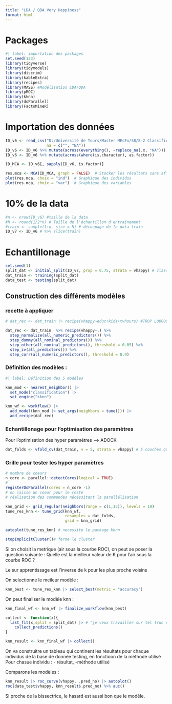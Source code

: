 ```yaml
---
title: "LDA / QDA Very Happiness"
format: html
---
```


# Packages

```r
#| label: importation des packages
set.seed(123)
library(tidyverse)
library(tidymodels)
library(discrim)
library(kableExtra)
library(recipes)
library(MASS) #Modélisation LDA/QDA
library(pROC)
library(kknn)
library(doParallel)
library(FactoMineR)
```

# Importation des données

```r
ID_v6 <- read_csv("D:/Université de Tours/Master MEcEn/S8/8-2 Classification supervisée/Projet HAPPINESS/R_ happiness_files/vhappy/vhappy.csv",
                  na = c("", "NA"))
ID_v6 <- ID_v6 %>% mutate(across(everything(), ~replace_na(.x, "NA")))
ID_v6 <- ID_v6 %>% mutate(across(where(is.character), as.factor))
```
```r
ID_MCA <- ID_v6[, sapply(ID_v6, is.factor)]

res.mca <- MCA(ID_MCA, graph = FALSE)  # Stocker les résultats sans affichage direct
plot(res.mca, choix = "ind")  # Graphique des individus
plot(res.mca, choix = "var")  # Graphique des variables
```

# 10% de la data
```r
#n <- nrow(ID_v6) #taille de la data
#N <- round(1/2*n) # Taille de l'échantillon d'entrainement
#train <- sample(1:n, size = N) # découpage de la data train
ID_v7 <- ID_v6 # %>% slice(train)
```

# Echantillonage 

```r
set.seed(1)
split_dat <- initial_split(ID_v7, prop = 0.75, strata = vhappy) # classique 3 quart / 1 quart
dat_train <- training(split_dat)
data_test <- testing(split_dat)
```

## Construction des différents modèles

### recette à appliquer 

```r
# dat_rec <- dat_train |> recipe(vhappy~educ+kids+tvhours) #TROP LOOOOOOOOOOOONG

dat_rec <- dat_train  %>% recipe(vhappy~.) %>% 
  step_normalize(all_numeric_predictors()) %>% 
  step_dummy(all_nominal_predictors()) %>% 
  step_other(all_nominal_predictors(), threshold = 0.05) %>% 
  step_zv(all_predictors()) %>% 
  step_corr(all_numeric_predictors(), threshold = 0.9)
```
### Définition des modèles :

```r
#| label: Définition des 5 modèles 

knn_mod <- nearest_neighbor() |> 
  set_mode("classification") |> 
  set_engine("kknn")
```

```r
knn_wf <- workflow() |> 
  add_model(knn_mod |> set_args(neighbors = tune())) |> 
  add_recipe(dat_rec)
```

### Echantillonage pour l'optimisation des paramètres

Pour l'optimisation des hyper paramètres --> ADOCK
```r
dat_folds <- vfold_cv(dat_train, v = 5, strata = vhappy) # 5 couches qui respectent tjrs le nombre gens très heureux
```

### Grille pour tester les hyper paramètres

```r
# nombre de coeurs 
n_core <- parallel::detectCores(logical = TRUE)
#
registerDoParallel(cores = n_core -1) 
# on laisse un coeur pour le reste
# réalisation des commandes nécéssitant la parallélisation

knn_grid <- grid_regular(neighbors(range = c(1,15)), levels = 10)
tune_res_knn <- tune_grid(knn_wf,
                          resamples = dat_folds,
                          grid = knn_grid)

autoplot(tune_res_knn) # necessite le package kknn

stopImplicitCluster()# ferme le cluster
```

Si on choisit la metrique (air sous la courbe ROC), on peut se poser la question suivante :
Quelle est la meilleur valeur de K pour l'air sous la courbe ROC ?

Le sur apprentissage est l'inverse de k pour les plus proche voisins 

On selectionne le meileur modèle :

```r
knn_best <- tune_res_knn |> select_best(metric = "accuracy")
```

On peut finaliser le modèle knn :

```r
knn_final_wf <- knn_wf |> finalize_workflow(knn_best)
```


```r
collect <- function(x){
  last_fit(x,split = split_dat) |> # "je veux travailler sur tel truc en sachant le partage de donnée"
    collect_predictions()
}
```

```r
knn_result <- knn_final_wf |> collect()
```

On va construitre un tableau qui continent les résultats pour chaque individus de la base de donnée testing, en fonctioon de la méthode utilisé
Pour chasue individu : - résultat, -méthode utilisé


Comparons les modèles :

```r
knn_result |> roc_curve(vhappy, .pred_no) |> autoplot()
roc(data_test$vhappy, knn_result$.pred_no) %>% auc()
```
Si proche de la bissectrice, le hasard est aussi bon que le modèle.
